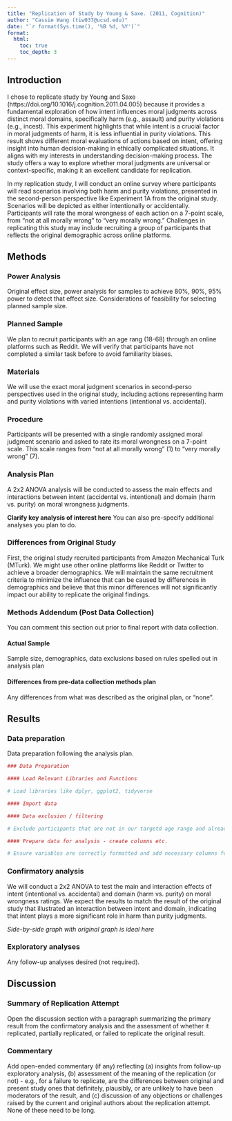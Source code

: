 ```yaml
---
title: "Replication of Study by Young & Saxe. (2011, Cognition)"
author: "Cassie Wang (tiw037@ucsd.edu)"
date: "`r format(Sys.time(), '%B %d, %Y')`"
format:
  html:
    toc: true
    toc_depth: 3
---
```


<!-- Replication reports should all use this template to standardize reporting across projects.  These reports will be public supplementary materials that accompany the summary report(s) of the aggregate results. -->

## Introduction

I chose to replicate study by Young and Saxe (https://doi.org/10.1016/j.cognition.2011.04.005) because it provides a fundamental exploration of how intent influences moral judgments across distinct moral domains, specifically harm (e.g., assault) and purity violations (e.g., incest). This experiment highlights that while intent is a crucial factor in moral judgments of harm, it is less influential in purity violations. This result shows different moral evaluations of actions based on intent, offering insight into human decision-making in ethically complicated situations. It aligns with my interests in understanding decision-making process. The study offers a way to explore whether moral judgments are universal or context-specific, making it an excellent candidate for replication.

In my replication study, I will conduct an online survey where participants will read scenarios involving both harm and purity violations, presented in the second-person perspective like Experiment 1A from the original study. Scenarios will be depicted as either intentionally or accidentally. Participants will rate the moral wrongness of each action on a 7-point scale, from “not at all morally wrong” to “very morally wrong.” Challenges in replicating this study may include recruiting a group of participants that reflects the original demographic across online platforms.

## Methods

### Power Analysis

Original effect size, power analysis for samples to achieve 80%, 90%, 95% power to detect that effect size.  Considerations of feasibility for selecting planned sample size.

### Planned Sample

We plan to recruit participants with an age rang (18-68) through an online platforms such as Reddit. We will verify that participants have not completed a similar task before to avoid familiarity biases.

### Materials

We will use the exact moral judgment scenarios in second-perso perspectives used in the original study, including actions representing harm and purity violations with varied intentions (intentional vs. accidental).

### Procedure	

Participants will be presented with a single randomly assigned moral judgment scenario and asked to rate its moral wrongness on a 7-point scale. This scale ranges from “not at all morally wrong” (1) to “very morally wrong” (7). 


### Analysis Plan

A 2x2 ANOVA analysis will be conducted to assess the main effects and interactions between intent (accidental vs. intentional) and domain (harm vs. purity) on moral wrongness judgments.

**Clarify key analysis of interest here**  You can also pre-specify additional analyses you plan to do.

### Differences from Original Study

First, the original study recruited participants from Amazon Mechanical Turk (MTurk). We might use other online platforms like Reddit or Twitter to achieve a broader demographics. We will maintain the same recruitment criteria to minimize the influence that can be caused by differences in demographics and believe that this minor differences will not significantly impact our ability to replicate the original findings.

### Methods Addendum (Post Data Collection)

You can comment this section out prior to final report with data collection.

#### Actual Sample
  Sample size, demographics, data exclusions based on rules spelled out in analysis plan

#### Differences from pre-data collection methods plan
  Any differences from what was described as the original plan, or “none”.


## Results


### Data preparation

Data preparation following the analysis plan.
	
```r
### Data Preparation

#### Load Relevant Libraries and Functions

# Load libraries like dplyr, ggplot2, tidyverse 

#### Import data

#### Data exclusion / filtering

# Exclude participants that are not in our targetd age range and already participated in similar research before

#### Prepare data for analysis - create columns etc.

# Ensure variables are correctly formatted and add necessary columns for analysis.
```

### Confirmatory analysis

We will conduct a 2x2 ANOVA to test the main and interaction effects of intent (intentional vs. accidental) and domain (harm vs. purity) on moral wrongness ratings. We expect the results to match the result of the original study that illustrated an interaction between intent and domain, indicating that intent plays a more significant role in harm than purity judgments.

*Side-by-side graph with original graph is ideal here*

### Exploratory analyses

Any follow-up analyses desired (not required).  

## Discussion

### Summary of Replication Attempt

Open the discussion section with a paragraph summarizing the primary result from the confirmatory analysis and the assessment of whether it replicated, partially replicated, or failed to replicate the original result.  

### Commentary

Add open-ended commentary (if any) reflecting (a) insights from follow-up exploratory analysis, (b) assessment of the meaning of the replication (or not) - e.g., for a failure to replicate, are the differences between original and present study ones that definitely, plausibly, or are unlikely to have been moderators of the result, and (c) discussion of any objections or challenges raised by the current and original authors about the replication attempt.  None of these need to be long.
